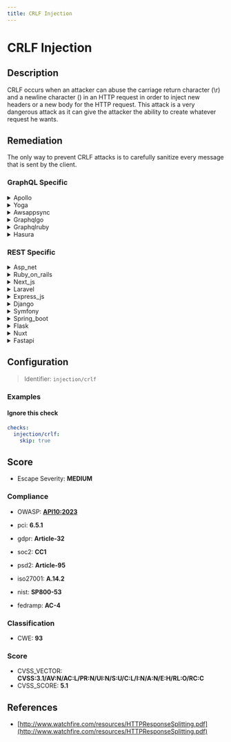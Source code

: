 ```yaml
---
title: CRLF Injection
---
```


# CRLF Injection

## Description

CRLF occurs when an attacker can abuse the carriage return character (\r) and a newline character () in an HTTP request in order to inject new headers or a new body for the HTTP request.
This attack is a very dangerous attack as it can give the attacker the ability to create whatever request he wants.


## Remediation

The only way to prevent CRLF attacks is to carefully sanitize every message that is sent by the client.



### GraphQL Specific

<details>
    <summary>Apollo</summary>

To prevent CRLF (Carriage Return Line Feed) injection attacks in the Apollo framework, ensure that user input is properly sanitized before being used in HTTP headers or any other outputs. Implement strict input validation to reject any input containing CRLF characters. Additionally, use built-in security features of the framework and libraries for setting HTTP headers to automatically encode potentially dangerous characters. Regularly update the Apollo framework and its dependencies to incorporate security patches that may address CRLF vulnerabilities.

</details>

<details>
    <summary>Yoga</summary>

To mitigate CRLF (Carriage Return Line Feed) injection vulnerabilities in the Yoga framework engine, ensure that user input is properly sanitized before being used in output functions. Implement strict input validation to reject any input containing CRLF characters or sequences. Additionally, use context-aware encoding functions to encode output according to the specific context in which it is rendered (e.g., HTML, URL, JavaScript). It is also advisable to set appropriate HTTP headers such as 'Content-Type' and 'Content-Disposition' to prevent content sniffing that could lead to CRLF injection attacks.

</details>

<details>
    <summary>Awsappsync</summary>

To mitigate CRLF (Carriage Return Line Feed) injection vulnerabilities in AWS AppSync, ensure that all user-supplied input is properly sanitized before being processed. Implement input validation to reject any input containing CRLF characters or sequences. Additionally, use built-in AWS AppSync security features to encode and handle data safely. Regularly update and review security policies to prevent injection attacks.

</details>

<details>
    <summary>Graphqlgo</summary>

To mitigate CRLF (Carriage Return Line Feed) injection vulnerabilities in a GraphQL Go framework engine, ensure that user input is properly sanitized before being processed. Implement strict input validation to reject any input containing CRLF characters or sequences. Additionally, use context-aware escaping functions when handling user input to prevent the injection of arbitrary CRLF sequences into headers or other sensitive parts of the HTTP response. Regularly review and update your security practices to address new and emerging threats.

</details>

<details>
    <summary>Graphqlruby</summary>

To prevent CRLF (Carriage Return Line Feed) injection attacks in the GraphQL Ruby framework, ensure that user-supplied input is properly sanitized before being used in HTTP headers or any other outputs. Utilize built-in Ruby methods to encode or escape special characters, and consider implementing a robust input validation library to enforce strict input patterns. Additionally, set response headers to treat the content as data, not as executable code, by using content type headers like 'Content-Type: text/plain' for plain text responses.

</details>

<details>
    <summary>Hasura</summary>

To mitigate CRLF (Carriage Return Line Feed) injection vulnerabilities in the Hasura framework, ensure that user input is properly sanitized before being used in any context. Implement strict input validation to reject any suspicious or malformed input. Additionally, configure Hasura's built-in security features to encode or escape CRLF sequences in both URLs and headers to prevent response splitting attacks. Regularly review and update your security practices to address new threats.

</details>


### REST Specific

<details>
    <summary>Asp_net</summary>

To prevent CRLF injection attacks in ASP.NET, encode user input before including it in HTTP headers or responses. Utilize the `HttpUtility.HtmlEncode` method for HTML output and `UrlEncode` for URL components. Additionally, set the `validateRequest` attribute to `true` in the web.config file to enable built-in request validation, and consider implementing a custom header validation routine to check for CRLF sequences.

</details>

<details>
    <summary>Ruby_on_rails</summary>

In Ruby on Rails, to prevent CRLF injection, ensure that user input is properly validated and encoded. Use built-in Rails methods such as `json_escape` to encode output and `strip` to remove unwanted carriage return and newline characters from user input. Additionally, set response headers explicitly using Rails' response object methods and avoid directly injecting user-controlled data into headers or responses.

</details>

<details>
    <summary>Next_js</summary>

To mitigate CRLF injection attacks in Next.js, ensure that user input is properly sanitized by encoding or escaping CRLF sequences before incorporating them into HTTP headers or responses. Utilize middleware or built-in functions to encode output, and rigorously validate and sanitize all user inputs to prevent the injection of malicious characters.

</details>

<details>
    <summary>Laravel</summary>

In Laravel, to prevent CRLF injection attacks, ensure that user input is properly sanitized before including it in HTTP headers. Use Laravel's built-in validation features to filter and escape input data. Additionally, avoid directly setting headers with user-supplied data and employ middleware that can strip out any CRLF characters from incoming requests.

</details>

<details>
    <summary>Express_js</summary>

To mitigate CRLF injection attacks in Express.js, ensure that user input is properly sanitized by escaping CRLF sequences. Use middleware such as `helmet` to set secure HTTP headers and employ libraries like `express-validator` to validate and sanitize input. Avoid directly injecting user content into headers or responses, and consistently encode output when dynamically generating web pages.

</details>

<details>
    <summary>Django</summary>

In Django, ensure that user input is properly escaped by using Django's built-in template system which automatically handles escaping. Additionally, use Django's HttpResponse objects to construct responses and avoid manually concatenating headers or body content. Always validate and sanitize input to prevent injection of arbitrary CRLF sequences.

</details>

<details>
    <summary>Symfony</summary>

In Symfony, to prevent CRLF injection attacks, ensure that any user input that is included in HTTP headers is properly sanitized. Use the 'Response' object to set headers instead of raw header functions, and employ the 'setHeader' method which automatically handles special characters. Additionally, validate and sanitize all user inputs to remove or encode carriage return () and newline (
) characters. Consider using Symfony's built-in functions and components, such as the 'HttpFoundation' component, to manage responses securely.

</details>

<details>
    <summary>Spring_boot</summary>

In Spring Boot applications, to prevent CRLF injection attacks, ensure that user input is properly validated and encoded. Use built-in security features such as HttpFirewall to restrict the characters allowed in URLs. Additionally, set 'server.tomcat.relaxed-query-chars' and 'server.tomcat.relaxed-path-chars' properties in application.properties to explicitly define which characters are permitted. Always encode user-controlled data before including it in HTTP headers to prevent malicious input from manipulating the response.

</details>

<details>
    <summary>Flask</summary>

In Flask, to prevent CRLF injection, ensure that user input is properly sanitized by escaping carriage return and newline characters. Use the `werkzeug` utility functions such as `escape()` to encode user input before incorporating it into HTTP headers or responses. Additionally, set response headers explicitly using Flask's `Response` object and avoid directly concatenating user-controlled data into headers or status lines.

</details>

<details>
    <summary>Nuxt</summary>

To prevent CRLF injection attacks in a Nuxt.js application, ensure that user input is properly sanitized before being included in HTTP headers or responses. Utilize libraries that encode or strip out CRLF characters from inputs, and always validate and escape user data based on the context in which it is used. Additionally, set up content security policies (CSP) to reduce the impact of any potential injection.

</details>

<details>
    <summary>Fastapi</summary>

In FastAPI, to prevent CRLF injection attacks, ensure that user input is properly sanitized by escaping CRLF characters. Use built-in security features such as automatic data validation and avoid directly passing user input to response headers or status codes. Implement strict input validation using Pydantic models to define acceptable patterns and types.

</details>

## Configuration

> Identifier: `injection/crlf`



### Examples



#### Ignore this check

```yaml
checks:
  injection/crlf:
    skip: true
```




## Score

- Escape Severity: **<span className="medium-severity">MEDIUM</span>**

### Compliance

- OWASP: **[API10:2023](https://github.com/OWASP/API-Security/blob/master/editions/2023/en/0xaa-unsafe-consumption-of-apis.md)**

- pci: **6.5.1**
- gdpr: **Article-32**
- soc2: **CC1**
- psd2: **Article-95**
- iso27001: **A.14.2**
- nist: **SP800-53**
- fedramp: **AC-4**

### Classification

- CWE: **93**




### Score

- CVSS_VECTOR: **CVSS:3.1/AV:N/AC:L/PR:N/UI:N/S:U/C:L/I:N/A:N/E:H/RL:O/RC:C**
- CVSS_SCORE: **5.1**

## References

- [http://www.watchfire.com/resources/HTTPResponseSplitting.pdf](http://www.watchfire.com/resources/HTTPResponseSplitting.pdf)
  